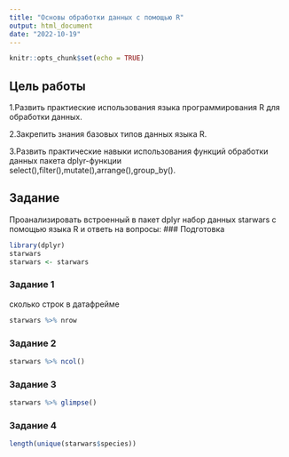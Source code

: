 ```yaml
---
title: "Основы обработки данных с помощью R"
output: html_document
date: "2022-10-19"
---
```


```r
knitr::opts_chunk$set(echo = TRUE)
```

## Цель работы
1.Развить практиеские использования языка программирования R для обработки данных.

2.Закрепить знания базовых типов данных языка R.

3.Развить практические навыки использования функций обработки данных пакета dplyr-функции select(),filter(),mutate(),arrange(),group_by().

## Задание
Проанализировать встроенный в пакет dplyr набор данных starwars с помощью языка R и ответь на вопросы:
### Подготовка
```r
library(dplyr)
starwars
starwars <- starwars
```

### Задание 1
сколько строк в датафрейме
```r
starwars %>% nrow
```
### Задание 2
```r
starwars %>% ncol()
```

### Задание 3
```r
starwars %>% glimpse()
```

### Задание 4
```r
length(unique(starwars$species))
```



